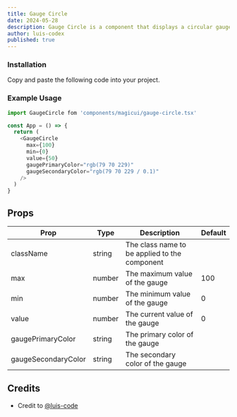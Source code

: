 ```yaml
---
title: Gauge Circle
date: 2024-05-28
description: Gauge Circle is a component that displays a circular gauge with a percentage value.
author: luis-codex
published: true
---
```


<ComponentPreview name="gauge-circle-demo" />

<Steps>

### Installation

Copy and paste the following code into your project.

<ComponentSource name="gauge-circle" />

### Example Usage

```js
import GaugeCircle fom 'components/magicui/gauge-circle.tsx'

const App = () => {
  return (
    <GaugeCircle
      max={100}
      min={0}
      value={50}
      gaugePrimaryColor="rgb(79 70 229)"
      gaugeSecondaryColor="rgb(79 70 229 / 0.1)"
    />
  )
}
```

</Steps>

## Props

| Prop                | Type   | Description                                   | Default |
| ------------------- | ------ | --------------------------------------------- | ------- |
| className           | string | The class name to be applied to the component |         |
| max                 | number | The maximum value of the gauge                | 100     |
| min                 | number | The minimum value of the gauge                | 0       |
| value               | number | The current value of the gauge                | 0       |
| gaugePrimaryColor   | string | The primary color of the gauge                |         |
| gaugeSecondaryColor | string | The secondary color of the gauge              |         |

## Credits

- Credit to [@luis-code](https://luis-code.vercel.app/)
